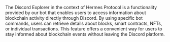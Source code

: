 The Discord Explorer in the context of Hermes Protocol is a functionality provided by our bot that enables users to access information about blockchain activity directly through Discord. By using specific bot commands, users can retrieve details about blocks, smart contracts, NFTs, or individual transactions. This feature offers a convenient way for users to stay informed about blockchain events without leaving the Discord platform.